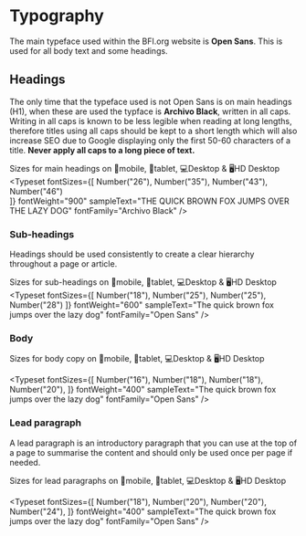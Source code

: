 
<Meta title="1 Docs/Visual Language/3 Typography" />

# Typography

The main typeface used within the BFI.org website is **Open Sans**. This is used for all body text and some headings.

## Headings

The only time that the typeface used is not Open Sans is on main headings (H1), when these are used the typface is **Archivo Black**, written in all caps. Writing in all caps is known to be less legible when reading at long lengths, therefore titles using all caps should be kept to a short length which will also increase SEO due to Google displaying only the first 50-60 characters of a title. **Never apply all caps to a long piece of text.** 

Sizes for main headings on 📱mobile, 📱tablet, 💻Desktop & 🖥HD Desktop
<Typeset
    fontSizes={[
        Number("26"),
        Number("35"),
        Number("43"),
        Number("46")        
    ]}
    fontWeight="900"
    sampleText="THE QUICK BROWN FOX JUMPS OVER THE LAZY DOG"
    fontFamily="Archivo Black"
/>


### Sub-headings

Headings should be used consistently to create a clear hierarchy throughout a page or article. 

Sizes for sub-headings on 📱mobile, 📱tablet, 💻Desktop & 🖥HD Desktop
<Typeset
    fontSizes={[
        Number("18"),
        Number("25"),
        Number("25"),
        Number("28")
    ]}
    fontWeight="600"
    sampleText="The quick brown fox jumps over the lazy dog"
    fontFamily="Open Sans"
/>

### Body

Sizes for body copy on 📱mobile, 📱tablet, 💻Desktop & 🖥HD Desktop

<Typeset
    fontSizes={[
        Number("16"),
        Number("18"),
        Number("18"),
        Number("20"),
    ]}
    fontWeight="400"
    sampleText="The quick brown fox jumps over the lazy dog"
    fontFamily="Open Sans"
/>


### Lead paragraph

A lead paragraph is an introductory paragraph that you can use at the top of a page to summarise the content and should only be used once per page if needed.

Sizes for lead paragraphs on 📱mobile, 📱tablet, 💻Desktop & 🖥HD Desktop

<Typeset
    fontSizes={[
        Number("18"),
        Number("20"),
        Number("20"),
        Number("24"),
    ]}
    fontWeight="400"
    sampleText="The quick brown fox jumps over the lazy dog"
    fontFamily="Open Sans"
/>
